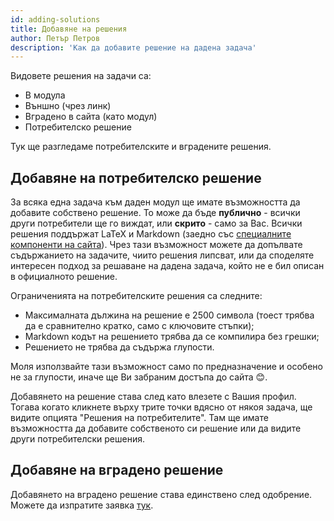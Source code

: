 ```yaml
---
id: adding-solutions
title: Добавяне на решения
author: Петър Петров
description: 'Как да добавите решение на дадена задача'
---
```


Видовете решения на задачи са:
- В модула
- Външно (чрез линк)
- Вградено в сайта (като модул)
- Потребителско решение

Тук ще разгледаме потребителските и вградените решения.

## Добавяне на потребителско решение

За всяка една задача към даден модул ще имате възможността да добавите собствено решение. То може да бъде **публично** - всички други потребители ще го виждат, или **скрито** - само за Вас. Всички решения поддържат LaTeX и Markdown (заедно със [специалните компоненти на сайта](/general/editor-work-mdx#mdx-%D0%B8-%D1%81%D0%BF%D0%B5%D1%86%D0%B8%D0%B0%D0%BB%D0%BD%D0%B8-%D0%BA%D0%BE%D0%BC%D0%BF%D0%BE%D0%BD%D0%B5%D0%BD%D1%82%D0%B8)). Чрез тази възможност можете да допълвате съдържанието на задачите, чиито решения липсват, или да споделяте интересен подход за решаване на дадена задача, който не е бил описан в официалното решение.

Ограниченията на потребителските решения са следните:

- Максималната дължина на решение е 2500 символа (тоест трябва да е сравнително кратко, само с ключовите стъпки);
- Markdown кодът на решението трябва да се компилира без грешки;
- Решението не трябва да съдържа глупости.

<Warning>
Моля използвайте тази възможност само по предназначение и особено не за глупости, иначе ще Ви забраним достъпа до сайта 😊.
</Warning>

Добавянето на решение става след като влезете с Вашия профил. Тогава когато кликнете върху трите точки вдясно от някоя задача, ще видите опцията "Решения на потребителите". Там ще имате възможността да добавите собственото си решение или да видите други потребителски решения. 

## Добавяне на вградено решение

Добавянето на вградено решение става единствено след одобрение. Можете да изпратите заявка [тук](https://github.com/OlympiadsXYZ/olympiads-xyz/issues).
